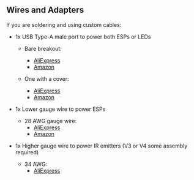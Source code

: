 ## Wires and Adapters

If you are soldering and using custom cables:

- 1x USB Type-A male port to power both ESPs or LEDs
  - Bare breakout:
    - [AliExpress](https://www.aliexpress.com/)
    - [Amazon](https://www.amazon.com/)
  
  - One with a cover:
    - [AliExpress](https://www.aliexpress.com/)
    - [Amazon](https://www.amazon.com/)

- 1x Lower gauge wire to power ESPs
  - 28 AWG gauge wire:
    - [AliExpress](https://www.aliexpress.com/)
    - [Amazon](https://www.amazon.com/)

- 1x Higher gauge wire to power IR emitters (V3 or V4 some assembly required)
  - 34 AWG:
    - [AliExpress](https://www.aliexpress.com/)